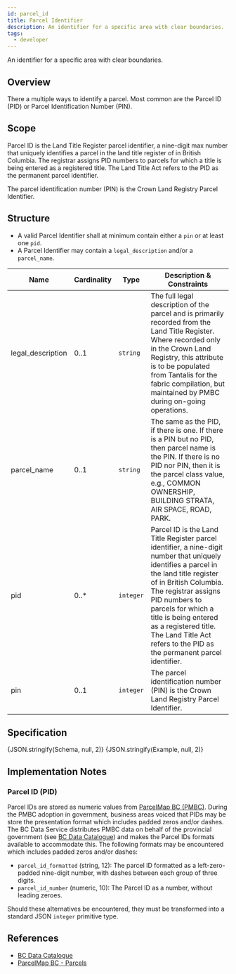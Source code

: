 ```yaml
---
id: parcel_id
title: Parcel Identifier
description: An identifier for a specific area with clear boundaries.
tags:
  - developer
---
```




An identifier for a specific area with clear boundaries.

## Overview

There a multiple ways to identify a parcel. Most common are the Parcel ID (PID) or Parcel Identification Number (PIN).

## Scope

Parcel ID is the Land Title Register parcel identifier, a nine-digit max number that uniquely identifies a parcel in the
land title register of in British Columbia. The registrar assigns PID numbers to parcels for which a title is being
entered as a registered title. The Land Title Act refers to the PID as the permanent parcel identifier.

The parcel identification number (PIN) is the Crown Land Registry Parcel Identifier.

## Structure

- A valid Parcel Identifier shall at minimum contain either a `pin` or at least one `pid`.
- A Parcel Identifier may contain a `legal_description` and/or a `parcel_name`.

| Name | Cardinality | Type | Description & Constraints |
| --- | --- | --- | --- |
| legal_description | 0..1 | `string` | The full legal description of the parcel and is primarily recorded from the Land Title Register. Where recorded only in the Crown Land Registry, this attribute is to be populated from Tantalis for the fabric compilation, but maintained by PMBC during on-going operations. |
| parcel_name | 0..1 | `string` | The same as the PID, if there is one. If there is a PIN but no PID, then parcel name is the PIN. If there is no PID nor PIN, then it is the parcel class value, e.g., COMMON OWNERSHIP, BUILDING STRATA, AIR SPACE, ROAD, PARK. |
| pid | 0..* | `integer` | Parcel ID is the Land Title Register parcel identifier, a nine-digit number that uniquely identifies a parcel in the land title register of in British Columbia. The registrar assigns PID numbers to parcels for which a title is being entered as a registered title. The Land Title Act refers to the PID as the permanent parcel identifier. |
| pin | 0..1 | `integer` | The parcel identification number (PIN) is the Crown Land Registry Parcel Identifier. |

## Specification

<Tabs queryString="tab">
  <TabItem value="schema" label="Schema" default>
    <JSONSchemaViewer schema={Schema} viewerOptions={{ showExamples: true }} />
  </TabItem>
  <TabItem value="source" label="Source">
    <CodeBlock language="json" showLineNumbers>
      {JSON.stringify(Schema, null, 2)}
    </CodeBlock>
  </TabItem>
  <TabItem value="example" label="Example">
    <CodeBlock language="json" showLineNumbers>
      {JSON.stringify(Example, null, 2)}
    </CodeBlock>
  </TabItem>
</Tabs>

## Implementation Notes

### Parcel ID (PID)

Parcel IDs are stored as numeric values from [ParcelMap BC (PMBC)](https://help.ltsa.ca/parcelmap-bc/parcels). During
the PMBC adoption in government, business areas voiced that PIDs may be store the presentation format which includes
padded zeros and/or dashes. The BC Data Service distributes PMBC data on behalf of the provincial government (see [BC Data Catalogue](https://catalogue.data.gov.bc.ca/group/47fa4daf-78d1-4c64-a0d2-51638a04910d)) and makes the Parcel IDs formats available to accommodate this. The following formats may be encountered which includes padded zeros and/or dashes:

- `parcel_id_formatted` (string, 12): The parcel ID formatted as a left-zero-padded nine-digit number, with dashes between each group of three digits.
- `parcel_id_number` (numeric, 10): The Parcel ID as a number, without leading zeroes.

Should these alternatives be encountered, they must be transformed into a standard JSON `integer` primitive type.

## References

- [BC Data Catalogue](https://catalogue.data.gov.bc.ca/group/47fa4daf-78d1-4c64-a0d2-51638a04910d)
- [ParcelMap BC - Parcels](https://help.ltsa.ca/parcelmap-bc/parcels)

